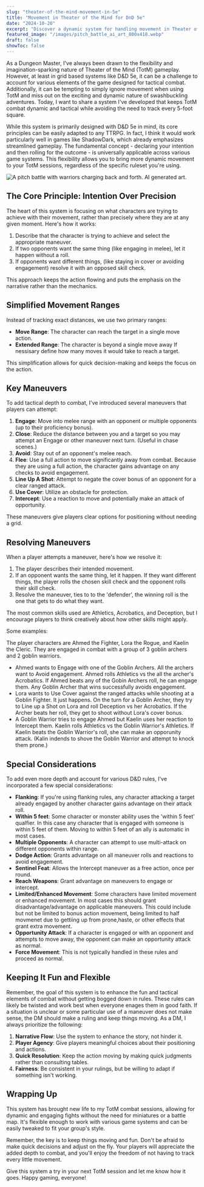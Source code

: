 ```yaml
---
slug: "theater-of-the-mind-movement-in-5e"
title: "Movement in Theater of the Mind for DnD 5e"
date: "2024-10-20"
excerpt: "Discover a dynamic system for handling movement in Theater of the Mind gameplay, designed primarily for D&D 5e but adaptable to any TTRPG. This approach emphasizes narrative flow and player agency while maintaining tactical depth."
featured_image: "/images/pitch_battle_ai_art_800x418.webp"
draft: false
showToc: false
---
```


As a Dungeon Master, I've always been drawn to the flexibility and imagination-sparking nature of Theater of the Mind (TotM) gameplay. However, at least in grid based systems like D&D 5e, it can be a challenge to account for various elements of the game designed for tactical combat. Additionally, it can be tempting to simply ignore movement when using TotM and miss out on the exciting and dynamic nature of swashbuckling adventures. Today, I want to share a system I've developed that keeps TotM combat dynamic and tactical while avoiding the need to track every 5-foot square. 

While this system is primarily designed with D&D 5e in mind, its core principles can be easily adapted to any TTRPG. In fact, I think it would work particularly well in games like ShadowDark, which already emphasizes streamlined gameplay. The fundamental concept - declaring your intention and then rolling for the outcome - is universally applicable across various game systems. This flexibility allows you to bring more dynamic movement to your TotM sessions, regardless of the specific ruleset you're using.

![A pitch battle with warriors charging back and forth. AI generated art.](/images/pitch_battle_ai_art_480x856.webp)

## The Core Principle: Intention Over Precision

The heart of this system is focusing on what characters are trying to achieve with their movement, rather than precisely where they are at any given moment. Here's how it works:

1. Describe that the character is trying to achieve and select the appropriate maneuver.
2. If two opponents want the same thing (like engaging in melee), let it happen without a roll.
3. If opponents want different things, (like staying in cover or avoiding engagement) resolve it with an opposed skill check.

This approach keeps the action flowing and puts the emphasis on the narrative rather than the mechanics.

## Simplified Movement Ranges

Instead of tracking exact distances, we use two primary ranges:

- **Move Range**: The character can reach the target in a single move action.
- **Extended Range**: The character is beyond a single move away  If nessisary define how many moves it would take to reach a target.  

This simplification allows for quick decision-making and keeps the focus on the action.

## Key Maneuvers

To add tactical depth to combat, I've introduced several maneuvers that players can attempt:

1. **Engage**: Move into melee range with an opponent or multiple opponents (up to their proficiency bonus).
2. **Close**: Reduce the distance between you and a target so you may attempt an Engage or other maneuver next turn.  (Useful in chase scenes.)
3. **Avoid**: Stay out of an opponent's melee reach.
4. **Flee**: Use a full action to move significantly away from combat. Because they are using a full action, the character gains advantage on any checks to avoid engagement.
5. **Line Up A Shot**: Attempt to negate the cover bonus of an opponent for a clear ranged attack.
6. **Use Cover**: Utilize an obstacle for protection.
7. **Intercept**: Use a reaction to move and potentially make an attack of opportunity.

These maneuvers give players clear options for positioning without needing a grid.

## Resolving Maneuvers

When a player attempts a maneuver, here's how we resolve it:

1. The player describes their intended movement.
2. If an opponent wants the same thing, let it happen.  If they want different things, the player rolls the chosen skill check and the opponent rolls their skill check.
3. Resolve the maneuver, ties to to the 'defender', the winning roll is the one that gets to do what they want.

The most common skills used are Athletics, Acrobatics, and Deception, but I encourage players to think creatively about how other skills might apply.

Some examples:

The player characters are Ahmed the Fighter, Lora the Rogue, and Kaelin the Cleric.  They are engaged in combat with a group of 3 goblin archers and 2 goblin warriors.

* Ahmed wants to Engage with one of the Goblin Archers.  All the archers want to Avoid engagement.  Ahmed rolls Athletics vs the all the archer's Acrobatics.  If Ahmed beats any of the Gobin Archers roll, he can engage them. Any Goblin Archer that wins successfully avoids engagement.
* Lora wants to Use Cover against the ranged attacks while shooting at a Goblin Fighter.  It just happens.  On the turn for a Goblin Archer, they try to Line up a Shot on Lora and roll Deception vs her Acrobatics.  If the Archer beats her roll, they get to shoot without Lora's cover bonus.
* A Goblin Warrior tries to engage Ahmed but Kaelin uses her reaction to Intercept them.  Kaelin rolls Athletics vs the Goblin Warrior's Athletics.  If Kaelin beats the Goblin Warrior's roll, she can make an opporunity attack. (Kalin indends to shove the Goblin Warrior and attempt to knock them prone.) 

## Special Considerations

To add even more depth and account for various D&D rules, I've incorporated a few special considerations:

- **Flanking**: If you're using flanking rules, any character attacking a target already engaged by another character gains advantage on their attack roll.
- **Within 5 feet**: Some character or monster ability uses the 'within 5 feet' qualfier. In this case any character that is engaged with someone is within 5 feet of them.  Moving to within 5 feet of an ally is automatic in most cases.  
- **Multiple Opponents**: A character can attempt to use multi-attack on different opponents within range.
- **Dodge Action**: Grants advantage on all maneuver rolls and reactions to avoid engagement.
- **Sentinel Feat**: Allows the Intercept maneuver as a free action, once per round.
- **Reach Weapons**: Grant advantage on maneuvers to engage or intercept.
- **Limited/Enhanced Movement**: Some characters have limited movement or enhanced movement.  In most cases this should grant disadvantage/advantage on applicable maneuvers. This could include but not be limited to bonus action movement, being limited to half movmenet due to gettiing up from prone,haste, or other effects that grant extra movement.
- **Opportunity Attack**: If a character is engaged or with an opponent and attempts to move away, the opponent can make an opportunity attack as normal.
- **Force Movement**: This is not typically handled in these rules and proceed as normal.

## Keeping It Fun and Flexible

Remember, the goal of this system is to enhance the fun and tactical elements of combat without getting bogged down in rules. These rules can likely be twisted and work best when everyone enages them in good faith.  If a situation is unclear or some particular use of a maneuver does not make sense, the DM should make a ruling and keep things moving.  As a DM, I always prioritize the following:

1. **Narrative Flow**: Use the system to enhance the story, not hinder it.
2. **Player Agency**: Give players meaningful choices about their positioning and actions.
3. **Quick Resolution**: Keep the action moving by making quick judgments rather than consulting tables.
4. **Fairness**: Be consistent in your rulings, but be willing to adapt if something isn't working.

## Wrapping Up

This system has brought new life to my TotM combat sessions, allowing for dynamic and engaging fights without the need for miniatures or a battle map. It's flexible enough to work with various game systems and can be easily tweaked to fit your group's style.

Remember, the key is to keep things moving and fun. Don't be afraid to make quick decisions and adjust on the fly. Your players will appreciate the added depth to combat, and you'll enjoy the freedom of not having to track every little movement.

Give this system a try in your next TotM session and let me know how it goes. Happy gaming, everyone!